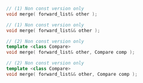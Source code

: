 ```cpp
// (1) Non const version only
void merge( forward_list& other );

// (1) Non const version only
void merge( forward_list&& other );

// (2) Non const version only
template <class Compare>
void merge( forward_list& other, Compare comp );

// (2) Non const version only
template <class Compare>
void merge( forward_list&& other, Compare comp );
```
